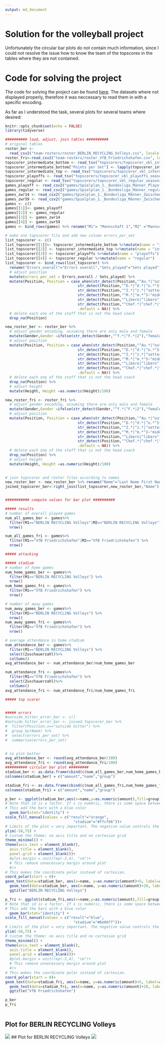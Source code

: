 ```yaml
---
output: md_document
---
```


# Solution for the volleyball project

Unfortunately the circular bar plots do not contain much information, since I could not resolve the issue how to know the team of the topscores in the tables where they are not contained.

# Code for solving the project

The code for solving the project can be found [here](https://github.com/Dr-Eberle-Zentrum/Data-projects-with-R-and-GitHub/blob/volleyball_solution_from_Jana/Projects/laura-burk/volleyball-project/JanaKimmich.Rmd). 
The datasets where not displayed properly, therefore it was neccessary to read them in with a specific encoding.

As far as I understood the task, several plots for several teams where desired:

```r
knitr::opts_chunk$set(echo = FALSE)
library(tidyverse)

########## load, adjust, join tables ##########
# original tables
roster_ber <-
  read_csv2("team-rosters/roster_BERLIN_RECYCLING_Volleys.csv", locale = locale(encoding = "cp852"))
roster_fri<-read_csv2("team-rosters/roster_VfB_Friedrichshafen.csv", locale = locale(encoding = "cp852"))
topscorer_intermediate_bottom <- read_tsv("topscorers/topscorer_vbl_intermediate_season2223_bottom_teams.txt",locale = locale(encoding = "cp852"))
topscorer_intermediate_bottom["Points per Set"] <- lapply(topscorer_intermediate_bottom["Points per Set"],as.character)
topscorer_intermediate_top <- read_tsv("topscorers/topscorer_vbl_intermediate_season2223_top_teams.txt",locale = locale(encoding = "cp852"))
topscorer_playoffs <- read_tsv("topscorers/topscorer_vbl_playoffs_season2223_allteams.txt", locale = locale(encoding = "cp852"))
topscorer_regular <- read_tsv("topscorers/topscorer_vbl_regular_season2223_allteams.txt", locale = locale(encoding = "cp852"))
games_playoff <- read_csv2("games/Spielplan_1._Bundesliga_Männer_Playoff.csv",locale = locale(encoding = "cp852"),col_select = c("Datum","Uhrzeit","Mannschaft 1", "Mannschaft 2", "Ergebnis...7","Zuschauerzahl"))
games_regular <- read_csv2("games/Spielplan_1._Bundesliga_Männer_regular_season.csv",locale = locale(encoding = "cp852"),col_select = c("Datum","Uhrzeit","Mannschaft 1", "Mannschaft 2", "Ergebnis","Zuschauerzahl"))
games_zwr14 <- read_csv2("games/Spielplan_1._Bundesliga_Männer_Zwischenrunde_1-4.csv", locale = locale(encoding = "cp852"),col_select = c("Datum","Uhrzeit","Mannschaft 1", "Mannschaft 2", "Ergebnis","Zuschauerzahl"))
games_zwr59 <- read_csv2("games/Spielplan_1._Bundesliga_Männer_Zwischenrunde_5-9.csv",locale = locale(encoding = "cp852"),col_select = c("Datum","Uhrzeit","Mannschaft 1", "Mannschaft 2", "Ergebnis","Zuschauerzahl"))
games <- c()
games[[1]]<- games_playoff
games[[2]] <- games_regular
games[[3]] <- games_zwr14
games[[4]] <- games_zwr59
games <- bind_rows(games) %>% rename("M1"= "Mannschaft 1","M2" ="Mannschaft 2")

# make one topscorer file and add new column errors_per_set
list_topscorer <- c()
list_topscorer[[1]]<- topscorer_intermediate_bottom %>%mutate(name = "intermediate_bottom")
list_topscorer[[2]] <- topscorer_intermediate_top %>%mutate(name = "intermediate_top")
list_topscorer[[3]] <- topscorer_playoffs %>%mutate(name = "playoffs")
list_topscorer[[4]] <- topscorer_regular %>%mutate(name = "regular")
list_topscorer <- bind_rows(list_topscorer) %>% 
  rename("Errors_overall"="Errors overall","Sets_played"="Sets played") %>% 
  # adjust position
  mutate(errors_per_set = Errors_overall / Sets_played) %>%   
  mutate(Position, Position = case_when(str_detect(Position,"^Au.*|^outside.*")~"outside hitter",
                                 str_detect(Position,"^D.*|^d.*|^o.*")~"opposite hitter",
                                 str_detect(Position,"^Z.*|^z.*|^setter")~"setter",
                                 str_detect(Position,"^M.*|^m.*")~"middle blocker",
                                 str_detect(Position,"^Libero|^libero")~"libero",
                                 str_detect(Position,"^Chef.*|^chef.*|^head.*")~"head coach",
                                 .default = NA)) %>% 
  # delete each one of the staff that is not the head coach
  drop_na(Position)

new_roster_ber <- roster_ber %>% 
  # adjust gender encoding, assuming there are only male and female
  mutate(Gender,Gender =ifelse(str_detect(Gender,"^f.*|^F.*|2"),"female","male")) %>% 
  # adjust position
  mutate(Position, Position = case_when(str_detect(Position,"^Au.*|^outside.*")~"outside hitter",
                                 str_detect(Position,"^D.*|^d.*|^o.*")~"opposite hitter",
                                 str_detect(Position,"^Z.*|^z.*|^setter")~"setter",
                                 str_detect(Position,"^M.*|^m.*")~"middle blocker",
                                 str_detect(Position,"^Libero|^libero")~"libero",
                                 str_detect(Position,"^Chef.*|^chef.*|^head.*")~"head coach",
                                 .default = NA)) %>% 
  # delete each one of the staff that is not the head coach
  drop_na(Position) %>% 
  # adjust height
  mutate(Height, Height =as.numeric(Height)/100)

new_roster_fri <- roster_fri %>% 
  # adjust gender encoding, assuming there are only male and female
  mutate(Gender,Gender =ifelse(str_detect(Gender,"^f.*|^F.*|2"),"female","male")) %>% 
  # adjust position
  mutate(Position, Position = case_when(str_detect(Position,"^Au.*|^outside.*")~"outside hitter",
                                 str_detect(Position,"^D.*|^d.*|^o.*")~"opposite hitter",
                                 str_detect(Position,"^Z.*|^z.*|^setter")~"setter",
                                 str_detect(Position,"^M.*|^m.*")~"middle blocker",
                                 str_detect(Position,"^Libero|^libero")~"libero",
                                 str_detect(Position,"^Chef.*|^chef.*|^head.*")~"head coach",
                                 .default = NA)) %>% 
  # delete each one of the staff that is not the head coach
  drop_na(Position) %>% 
  # adjust height
  mutate(Height, Height =as.numeric(Height)/100)
  

# join topscorer and roster files according to names 
new_roster_ber <- new_roster_ber %>% rename("Name"="Last Name First Name")
joined_topscorer_ber<-right_join(list_topscorer,new_roster_ber,"Name") 


########### compute values for bar plot ##########

##### results 
# number of overall played games
num_all_games_ber <- games%>%
  filter(M1=="BERLIN RECYCLING Volleys"|M2=="BERLIN RECYCLING Volleys") %>%
  nrow()

num_all_games_fri <- games%>%
  filter(M1=="VfB Friedrichshafen"|M2=="VfB Friedrichshafen") %>%
  nrow()

##### attacking

##### stadium
# number of home games
num_home_games_ber <- games%>%
  filter(M1=="BERLIN RECYCLING Volleys") %>%
  nrow()
num_home_games_fri <- games%>%
  filter(M1=="VfB Friedrichshafen") %>%
  nrow()

# number of away games
num_away_games_ber <- games%>%
  filter(M2=="BERLIN RECYCLING Volleys") %>%
  nrow()
num_away_games_fri <- games%>%
  filter(M2=="VfB Friedrichshafen") %>%
  nrow()

# average attendance in home stadium
num_attendance_ber <- games%>%
  filter(M1=="BERLIN RECYCLING Volleys") %>%
  select(Zuschauerzahl)%>%
  colSums()
avg_attendance_ber <- num_attendance_ber/num_home_games_ber

num_attendance_fri <- games%>%
  filter(M1=="VfB Friedrichshafen") %>%
  select(Zuschauerzahl)%>%
  colSums()
avg_attendance_fri <- num_attendance_fri/num_home_games_fri

##### top scorer


##### errors
#outside_hitter_error_ber <- c()
#outside_hitter_error_ber <- joined_topscorer_ber %>%
#  filter(Position.x=="outside hitter") %>% 
#  group_by(Name) %>% 
#  select(errors_per_set) %>% 
#  summarise(errors_per_set)
  

# to plot better
avg_attendance_ber <- round(avg_attendance_ber/100)
avg_attendance_fri <- round(avg_attendance_fri/100)
########## circular bar plot #########
stadium_ber <- as.data.frame(cbind(c(num_all_games_ber,num_home_games_ber,num_away_games_ber,avg_attendance_ber),c("all games","home games", "away games", "avg attendance"),c("result","stadium","stadium","stadium")))
colnames(stadium_ber) = c("amount","name","group")

stadium_fri <- as.data.frame(cbind(c(num_all_games_fri,num_home_games_fri,num_away_games_fri,avg_attendance_fri),c("all games","home games", "away games", "avg attendance"),c("result","stadium","stadium","stadium")))
colnames(stadium_fri) = c("amount","name","group")

p_ber <- ggplot(stadium_ber,aes(x=name,y=as.numeric(amount),fill=group)) +  
# Note that id is a factor. If x is numeric, there is some space between the first bar
# This add the bars with a blue color
  geom_bar(stat="identity") +
scale_fill_manual(values = c("result"="orange",
                               "stadium"="#ffcf66"))+
# Limits of the plot = very important. The negative value controls the size of the inner circle, the positive one is useful to add size over each bar
ylim(-50,75) +
# Custom the theme: no axis title and no cartesian grid
theme_minimal() +
theme(axis.text = element_blank(),
  axis.title = element_blank(),
  panel.grid = element_blank())+
  #plot.margin = unit(rep(-2,4), "cm")+     
  # This remove unnecessary margin around plot
  #)+
# This makes the coordinate polar instead of cartesian.
coord_polar(start = 0)+
geom_text(data=stadium_ber, aes(x=name, y=as.numeric(amount)+5, label=amount), color="black", fontface="bold", size=2.5,  inherit.aes = FALSE ) +
  geom_text(data=stadium_ber, aes(x=name, y=as.numeric(amount)+20, label=name), color="black", fontface="bold", size=2.5,  inherit.aes = FALSE ) +
  ggtitle("BERLIN RECYCLING Volleys")

p_fri <- ggplot(stadium_fri,aes(x=name,y=as.numeric(amount),fill=group)) +  
# Note that id is a factor. If x is numeric, there is some space between the first bar
# This add the bars with a blue color
  geom_bar(stat="identity") +
scale_fill_manual(values = c("result"="blue",
                               "stadium"="#6e66ff"))+
# Limits of the plot = very important. The negative value controls the size of the inner circle, the positive one is useful to add size over each bar
ylim(-50,75) +
# Custom the theme: no axis title and no cartesian grid
theme_minimal() +
theme(axis.text = element_blank(),
  axis.title = element_blank(),
  panel.grid = element_blank())+
  #plot.margin = unit(rep(-2,4), "cm")+     
  # This remove unnecessary margin around plot
  #)+
# This makes the coordinate polar instead of cartesian.
coord_polar(start = 0)+
geom_text(data=stadium_fri, aes(x=name, y=as.numeric(amount)+5, label=amount), color="black", fontface="bold", size=2.5,  inherit.aes = FALSE ) +
  geom_text(data=stadium_fri, aes(x=name, y=as.numeric(amount)+20, label=name), color="black", fontface="bold", size=2.5,  inherit.aes = FALSE ) +
  ggtitle("VfB Friedrichshafen")

p_ber
p_fri
 
```
## Plot for BERLIN RECYCLING Volleys
![](JanaKimmich_files/figure-markdown_strict/setup-1.png)
## Plot for BERLIN RECYCLING Volleys
![](JanaKimmich_files/figure-markdown_strict/setup-2.png)